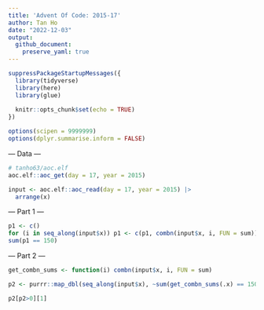 ```yaml
---
title: 'Advent Of Code: 2015-17'
author: Tan Ho
date: "2022-12-03"
output:
  github_document:
    preserve_yaml: true
---
```


```r
suppressPackageStartupMessages({
  library(tidyverse)
  library(here)
  library(glue)
  
  knitr::opts_chunk$set(echo = TRUE)
})

options(scipen = 9999999)
options(dplyr.summarise.inform = FALSE)
```

--- Data ---

```r
# tanho63/aoc.elf
aoc.elf::aoc_get(day = 17, year = 2015)
```

```r
input <- aoc.elf::aoc_read(day = 17, year = 2015) |> 
  arrange(x)
```

--- Part 1 ---

```r
p1 <- c()
for (i in seq_along(input$x)) p1 <- c(p1, combn(input$x, i, FUN = sum))
sum(p1 == 150)
```

--- Part 2 ---

```r
get_combn_sums <- function(i) combn(input$x, i, FUN = sum)

p2 <- purrr::map_dbl(seq_along(input$x), ~sum(get_combn_sums(.x) == 150))

p2[p2>0][1]

```

